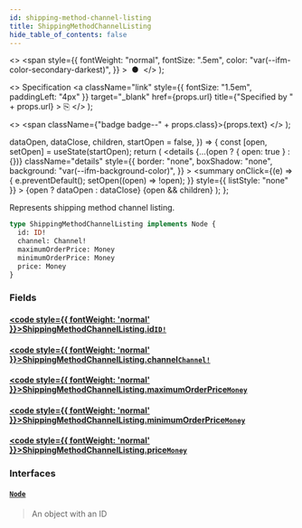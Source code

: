 ```yaml
---
id: shipping-method-channel-listing
title: ShippingMethodChannelListing
hide_table_of_contents: false
---
```


  <>
    <span
      style={{
        fontWeight: "normal",
        fontSize: ".5em",
        color: "var(--ifm-color-secondary-darkest)",
      }}
    >
      &nbsp;●&nbsp;
    </span>
  </>
);

  <>
    Specification
    <a
      className="link"
      style={{ fontSize: "1.5em", paddingLeft: "4px" }}
      target="\_blank"
      href={props.url}
      title={"Specified by " + props.url}
    >
      ⎘
    </a>
  </>
);

  <>
    <span className={"badge badge--" + props.class}>{props.text}</span>
  </>
);


  dataOpen,
  dataClose,
  children,
  startOpen = false,
}) => {
  const [open, setOpen] = useState(startOpen);
  return (
    <details
      {...(open ? { open: true } : {})}
      className="details"
      style={{
        border: "none",
        boxShadow: "none",
        background: "var(--ifm-background-color)",
      }}
    >
      <summary
        onClick={(e) => {
          e.preventDefault();
          setOpen((open) => !open);
        }}
        style={{ listStyle: "none" }}
      >
        {open ? dataOpen : dataClose}
      </summary>
      {open && children}
    </details>
  );
};

Represents shipping method channel listing.

```graphql
type ShippingMethodChannelListing implements Node {
  id: ID!
  channel: Channel!
  maximumOrderPrice: Money
  minimumOrderPrice: Money
  price: Money
}
```

### Fields

#### [<code style={{ fontWeight: 'normal' }}>ShippingMethodChannelListing.<b>id</b></code>](#)<Bullet />[`ID!`](../../../api-storefront/miscellaneous/scalars/id) <Badge class="secondary" text="non-null"/> <Badge class="secondary" text="scalar"/>

>

#### [<code style={{ fontWeight: 'normal' }}>ShippingMethodChannelListing.<b>channel</b></code>](#)<Bullet />[`Channel!`](../../../api-storefront/channels/objects/channel) <Badge class="secondary" text="non-null"/> <Badge class="secondary" text="object"/>

>

#### [<code style={{ fontWeight: 'normal' }}>ShippingMethodChannelListing.<b>maximumOrderPrice</b></code>](#)<Bullet />[`Money`](../../../api-storefront/miscellaneous/objects/money) <Badge class="secondary" text="object"/>

>

#### [<code style={{ fontWeight: 'normal' }}>ShippingMethodChannelListing.<b>minimumOrderPrice</b></code>](#)<Bullet />[`Money`](../../../api-storefront/miscellaneous/objects/money) <Badge class="secondary" text="object"/>

>

#### [<code style={{ fontWeight: 'normal' }}>ShippingMethodChannelListing.<b>price</b></code>](#)<Bullet />[`Money`](../../../api-storefront/miscellaneous/objects/money) <Badge class="secondary" text="object"/>

>

### Interfaces

#### [`Node`](../../../api-storefront/miscellaneous/interfaces/node) <Badge class="secondary" text="interface"/>

> An object with an ID
